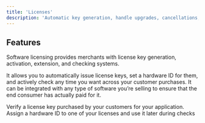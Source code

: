 ```yaml
---
title: 'Licenses'
description: 'Automatic key generation, handle upgrades, cancellations, and renewals'
---
```


## Features

Software licensing provides merchants with license key generation, activation, extension, and checking systems. 

It allows you to automatically issue license keys, set a hardware ID for them, and actively check any time you want across your customer purchases. It can be integrated with any type of software you’re selling to ensure that the end consumer has actually paid for it.

<CardGroup cols={2}>
  <Card title="Check License" icon="microscope" href="/api-reference/licenses/check-license">
    Verify a license key purchased by your customers for your application.
  </Card>
  <Card title="Set Hardware ID" icon="computer-classic" href="/api-reference/licenses/set-hardware-id">
    Assign a hardware ID to one of your licenses and use it later during checks
  </Card>
</CardGroup>
